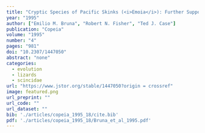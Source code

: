 ```yaml
---
title: "Cryptic Species of Pacific Skinks (<i>Emoia</i>): Further Support from Mitochondrial DNA Sequences"
year: "1995"
author: ["Emilio M. Bruna", "Robert N. Fisher", "Ted J. Case"]
publication: "Copeia"
volume: "1995"
number: "4"
pages: "981"
doi: "10.2307/1447050"
abstract: "none"
categories: 
  - evolution
  - lizards
  - scincidae
url: "https://www.jstor.org/stable/1447050?origin = crossref"
image: featured.png
url_preprint: ""
url_code: ""
url_dataset: ""
bib: './articles/copeia_1995_18/cite.bib'
pdf: './articles/copeia_1995_18/Bruna_et_al_1995.pdf'
---
```

